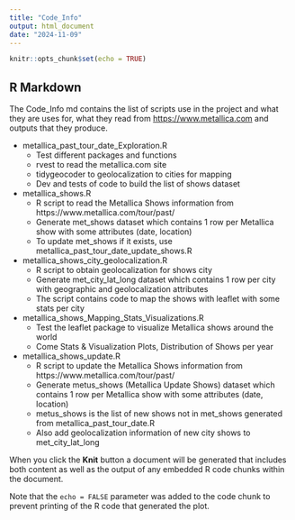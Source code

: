 ```yaml
---
title: "Code_Info"
output: html_document
date: "2024-11-09"
---
```


```r
knitr::opts_chunk$set(echo = TRUE)
```

## R Markdown

The Code_Info md contains the list of scripts use in the project and what they are uses for, what they read from <https://www.metallica.com> and outputs that they produce.

- metallica_past_tour_date_Exploration.R
  - Test different packages and functions
  - rvest to read the metallica.com site
  - tidygeocoder to geolocalization to cities for mapping
  - Dev and tests of code to build the list of shows dataset
- metallica_shows.R
  - R script to read the Metallica Shows information from https://www.metallica.com/tour/past/
  - Generate met_shows dataset which contains 1 row per Metallica show with some attributes (date, location)
  - To update met_shows if it exists, use metallica_past_tour_date_update_shows.R
- metallica_shows_city_geolocalization.R
  - R script to obtain geolocalization for shows city
  - Generate met_city_lat_long dataset which contains 1 row per city with geographic and geolocalization attributes
  - The script contains code to map the shows with leaflet with some stats per city
- metallica_shows_Mapping_Stats_Visualizations.R
  - Test the leaflet package to visualize Metallica shows around the world
  - Come Stats & Visualization Plots, Distribution of Shows per year
- metallica_shows_update.R
  - R script to update the Metallica Shows information from https://www.metallica.com/tour/past/
  - Generate metus_shows (Metallica Update Shows) dataset which contains 1 row per Metallica show with some attributes (date, location)
  - metus_shows is the list of new shows not in met_shows generated from metallica_past_tour_date.R
  - Also add geolocalization information of new city shows to met_city_lat_long

When you click the **Knit** button a document will be generated that includes both content as well as the output of any embedded R code chunks within the document.

Note that the `echo = FALSE` parameter was added to the code chunk to prevent printing of the R code that generated the plot.

